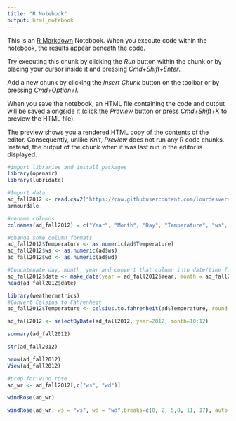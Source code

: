 ```yaml
---
title: "R Notebook"
output: html_notebook
---
```


This is an [R Markdown](http://rmarkdown.rstudio.com) Notebook. When you execute code within the notebook, the results appear beneath the code. 

Try executing this chunk by clicking the *Run* button within the chunk or by placing your cursor inside it and pressing *Cmd+Shift+Enter*. 

Add a new chunk by clicking the *Insert Chunk* button on the toolbar or by pressing *Cmd+Option+I*.

When you save the notebook, an HTML file containing the code and output will be saved alongside it (click the *Preview* button or press *Cmd+Shift+K* to preview the HTML file). 

The preview shows you a rendered HTML copy of the contents of the editor. Consequently, unlike *Knit*, *Preview* does not run any R code chunks. Instead, the output of the chunk when it was last run in the editor is displayed.
```r
#import libraries and install packages
library(openair)
library(lubridate)
```

```r
#Import data
ad_fall2012 <- read.csv2("https://raw.githubusercontent.com/lourdesvera/Community_Air_Montoring/master/Wind_Analyses/Armourdale_10yrs.csv", header = TRUE, sep = ",", stringsAsFactors = FALSE )
armourdale
```

```r
#rename columns
colnames(ad_fall2012) = c("Year", "Month", "Day", "Temperature", "ws", "wd")
```

```r
#change some column formats
ad_fall2012$Temperature <- as.numeric(ad$Temperature)
ad_fall2012$ws <- as.numeric(ad$ws)
ad_fall2012$wd <- as.numeric(ad$wd)
```

```r
#Concatenate day, month, year and convert that column into date/time format
ad_fall2012$date <- make_date(year = ad_fall2012$Year, month = ad_fall2012$Month , day = ad_fall2012$Day)
head(ad_fall2012$date)
```

```r
library(weathermetrics)
#Convert Celsius to Fahrenheit
ad_fall2012$Temperature <- celsius.to.fahrenheit(ad$Temperature, round = 2)
```

```r
ad_fall2012 <- selectByDate(ad_fall2012, year=2012, month=10:12)
```


```r
summary(ad_fall2012)
```

```r
str(ad_fall2012)
```

```r
nrow(ad_fall2012)
View(ad_fall2012)
```

```r
#prep for wind rose
ad_wr <- ad_fall2012[,c("ws", "wd")]
```

```r
windRose(ad_wr)
```

```r
windRose(ad_wr, ws = "ws", wd = "wd",breaks=c(0, 2, 5,8, 11, 17), auto.text=FALSE, paddle=FALSE, annotate=FALSE, grid.line=5, key = list(labels = c(">0-2", ">2-5", ">5-8", ">8-11", ">11-17")), key.footer = "Wind Speed Plot (m/s)", key.position = "bottom",par.settings=list(axis.line=list(col="lightgray")), col = c("#4f4f4f", "#0a7cb9", "#f9be00", "#ff7f2f", "#d7153a"))
```
